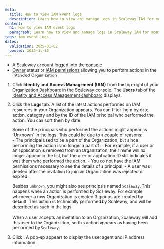 ```yaml
---
meta:
  title: How to view IAM event logs
  description: Learn how to view and manage logs in Scaleway IAM for monitoring and troubleshooting.
content:
  h1: How to view IAM event logs
  paragraph: Learn how to view and manage logs in Scaleway IAM for monitoring and troubleshooting.
tags: iam event-logs
dates:
  validation: 2025-01-02
  posted: 2023-11-15
---
```


<Macro id="requirements" />

- A Scaleway account logged into the [console](https://console.scaleway.com)
- [Owner](/identity-and-access-management/iam/concepts/#owner) status or [IAM permissions](/identity-and-access-management/iam/concepts/#permission) allowing you to perform actions in the intended Organization

1. Click **Identity and Access Management (IAM)** from the top-right of your [Organization Dashboard](https://console.scaleway.com/organization) in the Scaleway console. The **Users** tab of the [Identity and Access Management dashboard](https://console.scaleway.com/iam/users) displays.
    <Lightbox src="scaleway-iam-users-dashboard.webp" alt="" />
2. Click the **Logs** tab.
    A list of the latest actions performed on IAM resources in your Organization appears. You can filter them by date, action, category and by the ID of the IAM principal who performed the action. You can sort them by date.

    <Message type="important">
    Some of the principals who performed the actions might appear as `Unknown` in the logs. This could be due to a couple of reasons: <br />
    - The principal used to be a part of the Organization, but since performing the action is no longer a part of it. For example, if a user or an application is removed from an Organization, their name will no longer appear in the list, but the user or application ID still indicates it was them who performed the action.
    - You do not have the IAM permissions necessary to see the details of a principal.
    - A user was deleted after the invitation to join an Organization was rejected or expired.
    <br />

    Besides `unknown`, you might also see principals named `Scaleway`. This happens when an action is performed by Scaleway. For example, whenever a new Organization is created 3 groups are created by default. This action is technically performed by Scaleway, and will be described as such in the logs.<br /><br />
    When a user accepts an invitation to an Organization, Scaleway will add this user to the Organization, so this action appears as having been performed by `Scaleway`.
    </Message>
3. Click <Icon name="seeMore" />. A pop-up appears to display the user agent and IP address information.


